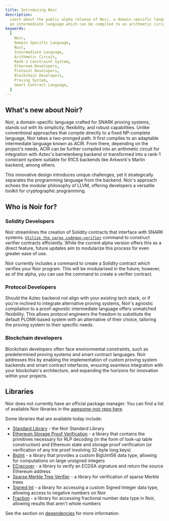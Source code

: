 ```yaml
---
title: Introducing Noir
description:
  Learn about the public alpha release of Noir, a domain specific language heavily influenced by Rust that compiles to
  an intermediate language which can be compiled to an arithmetic circuit or a rank-1 constraint system.
keywords:
  [
    Noir,
    Domain Specific Language,
    Rust,
    Intermediate Language,
    Arithmetic Circuit,
    Rank-1 Constraint System,
    Ethereum Developers,
    Protocol Developers,
    Blockchain Developers,
    Proving System,
    Smart Contract Language,
  ]
---
```


## What's new about Noir?

Noir, a domain-specific language crafted for SNARK proving systems, stands out with its simplicity, flexibility,
and robust capabilities. Unlike conventional approaches that compile directly to a fixed NP-complete language, 
Noir takes a two-pronged path. It first compiles to an adaptable intermediate language known as ACIR. From there, 
depending on the project's needs, ACIR can be further compiled into an arithmetic circuit for integration with Aztec's 
barretenberg backend or transformed into a rank-1 constraint system suitable for R1CS backends like Arkwork's Marlin 
backend, among others.

This innovative design introduces unique challenges, yet it strategically separates the programming language from the 
backend. Noir's approach echoes the modular philosophy of LLVM, offering developers a versatile toolkit for cryptographic
programming.

## Who is Noir for?

### Solidity Developers

Noir streamlines the creation of Solidity contracts that interface with SNARK systems. 
[`Utilize the nargo codegen-verifier`](./nargo/commands#nargo-codegen-verifier) command to construct verifier 
contracts efficiently. While the current alpha version offers this as a direct feature, future updates aim 
to modularize this process for even greater ease of use.

Noir currently includes a command to create a Solidity contract which verifies your Noir program. This will be
modularised in the future; however, as of the alpha, you can use the
 command to create a verifier contract.

### Protocol Developers

Should the Aztec backend not align with your existing tech stack, or if you're inclined to integrate alternative 
proving systems, Noir's agnostic compilation to a proof-agnostic intermediate language offers unmatched flexibility. 
This allows protocol engineers the freedom to substitute the default PLONK-based system with an alternative of their 
choice, tailoring the proving system to their specific needs.

### Blockchain developers

Blockchain developers often face environmental constraints, such as predetermined proving systems and smart contract 
languages. Noir addresses this by enabling the implementation of custom proving system backends and smart contract 
interfaces, ensuring seamless integration with your blockchain's architecture, and expanding the horizons for innovation 
within your projects.

## Libraries

Noir does not currently have an official package manager. You can find a list of available Noir libraries in the
[awesome-noir repo here](https://github.com/noir-lang/awesome-noir#libraries).

Some libraries that are available today include:

- [Standard Library](https://github.com/noir-lang/noir/tree/master/noir_stdlib) - the Noir Standard Library
- [Ethereum Storage Proof Verification](https://github.com/aragonzkresearch/noir-trie-proofs) - a library that contains
  the primitives necessary for RLP decoding (in the form of look-up table construction) and Ethereum state and storage
  proof verification (or verification of any trie proof involving 32-byte long keys)
- [BigInt](https://github.com/shuklaayush/noir-bigint) - a library that provides a custom BigUint56 data type, allowing
  for computations on large unsigned integers
- [ECrecover](https://github.com/colinnielsen/ecrecover-noir/tree/main) - a library to verify an ECDSA signature and
  return the source Ethereum address
- [Sparse Merkle Tree Verifier](https://github.com/vocdoni/smtverifier-noir/tree/main) - a library for verification of
  sparse Merkle trees
- [Signed Int](https://github.com/resurgencelabs/signed_int) - a library for accessing a custom Signed Integer data
  type, allowing access to negative numbers on Noir
- [Fraction](https://github.com/resurgencelabs/fraction) - a library for accessing fractional number data type in Noir,
  allowing results that aren't whole numbers

See the section on [dependencies](./modules_packages_crates/dependencies) for more information.
